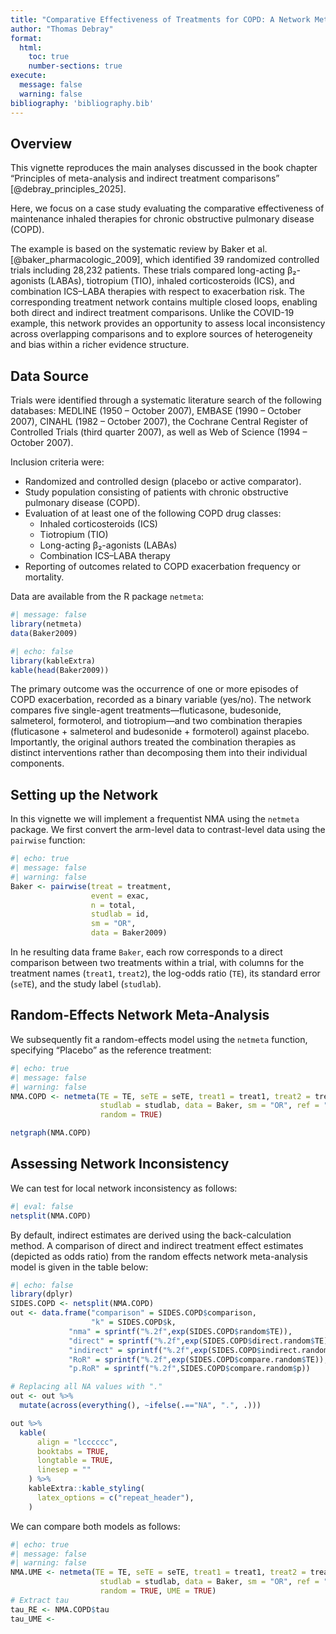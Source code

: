 ```yaml
---
title: "Comparative Effectiveness of Treatments for COPD: A Network Meta-Analysis Example"
author: "Thomas Debray"
format:
  html:
    toc: true
    number-sections: true
execute:
  message: false
  warning: false
bibliography: 'bibliography.bib'
---
```



## Overview
This vignette reproduces the main analyses discussed in the book chapter "Principles of meta-analysis and indirect treatment comparisons" [@debray_principles_2025].

Here, we focus on a case study evaluating the comparative effectiveness of maintenance inhaled therapies for chronic obstructive pulmonary disease (COPD).

The example is based on the systematic review by Baker et al. [@baker_pharmacologic_2009], which identified 39 randomized controlled trials including 28,232 patients. These trials compared long-acting β₂-agonists (LABAs), tiotropium (TIO), inhaled corticosteroids (ICS), and combination ICS–LABA therapies with respect to exacerbation risk. The corresponding treatment network contains multiple closed loops, enabling both direct and indirect treatment comparisons. Unlike the COVID-19 example, this network provides an opportunity to assess local inconsistency across overlapping comparisons and to explore sources of heterogeneity and bias within a richer evidence structure.

## Data Source

Trials were identified through a systematic literature search of the following databases: MEDLINE (1950 -- October 2007), EMBASE (1990 -- October 2007), CINAHL (1982 -- October 2007), the Cochrane Central Register of Controlled Trials (third quarter 2007), as well as Web of Science (1994 -- October 2007).

Inclusion criteria were:

* Randomized and controlled design (placebo or active comparator).
* Study population consisting of patients with chronic obstructive pulmonary disease (COPD).
* Evaluation of at least one of the following COPD drug classes:
  * Inhaled corticosteroids (ICS)
  * Tiotropium (TIO)
  * Long-acting β₂-agonists (LABAs)
  * Combination ICS–LABA therapy
* Reporting of outcomes related to COPD exacerbation frequency or mortality.
	
Data are available from the R package `netmeta`:

```r
#| message: false
library(netmeta)
data(Baker2009)
```

```r
#| echo: false
library(kableExtra)
kable(head(Baker2009))
```

The primary outcome was the occurrence of one or more episodes of COPD exacerbation, recorded as a binary variable (yes/no).
The network compares five single-agent treatments—fluticasone, budesonide, salmeterol, formoterol, and tiotropium—and two combination therapies (fluticasone + salmeterol and budesonide + formoterol) against placebo.
Importantly, the original authors treated the combination therapies as distinct interventions rather than decomposing them into their individual components.


## Setting up the Network
In this vignette we will implement a frequentist NMA using the `netmeta` package. We first convert the arm-level data to contrast-level data using the `pairwise` function:

```r
#| echo: true
#| message: false
#| warning: false
Baker <- pairwise(treat = treatment,
                  event = exac,
                  n = total,
                  studlab = id,
                  sm = "OR",
                  data = Baker2009)
```

In he resulting data frame `Baker`, each row corresponds to a direct comparison between two treatments within a trial, with columns for the treatment names (`treat1`, `treat2`), the log-odds ratio (`TE`), its standard error (`seTE`), and the study label (`studlab`).

## Random-Effects Network Meta-Analysis

We subsequently fit a random-effects model using the `netmeta` function, specifying "Placebo" as the reference treatment:

```r
#| echo: true
#| message: false
#| warning: false
NMA.COPD <- netmeta(TE = TE, seTE = seTE, treat1 = treat1, treat2 = treat2,
                    studlab = studlab, data = Baker, sm = "OR", ref = "Placebo",
                    random = TRUE)

netgraph(NMA.COPD)
```

## Assessing Network Inconsistency
We can test for local network inconsistency as follows:

```r
#| eval: false
netsplit(NMA.COPD)
```

By default, indirect estimates are derived using the back-calculation method. A comparison of direct and indirect treatment effect estimates (depicted as odds ratio) from the random effects network meta-analysis model is given in the table below:

```r
#| echo: false
library(dplyr)
SIDES.COPD <- netsplit(NMA.COPD)
out <- data.frame("comparison" = SIDES.COPD$comparison,
                  "k" = SIDES.COPD$k,
             "nma" = sprintf("%.2f",exp(SIDES.COPD$random$TE)), 
             "direct" = sprintf("%.2f",exp(SIDES.COPD$direct.random$TE)), 
             "indirect" = sprintf("%.2f",exp(SIDES.COPD$indirect.random$TE)),  
             "RoR" = sprintf("%.2f",exp(SIDES.COPD$compare.random$TE)),
             "p.RoR" = sprintf("%.2f",SIDES.COPD$compare.random$p))

# Replacing all NA values with "."
out <- out %>% 
  mutate(across(everything(), ~ifelse(.=="NA", ".", .)))

out %>% 
  kable(
      align = "lcccccc",
      booktabs = TRUE,
      longtable = TRUE,
      linesep = ""
    ) %>%
    kableExtra::kable_styling(
      latex_options = c("repeat_header"),
    )
```

We can compare both models as follows:

```r
#| echo: true
#| message: false
#| warning: false
NMA.UME <- netmeta(TE = TE, seTE = seTE, treat1 = treat1, treat2 = treat2,
                    studlab = studlab, data = Baker, sm = "OR", ref = "Placebo",
                    random = TRUE, UME = TRUE)
# Extract tau
tau_RE <- NMA.COPD$tau
tau_UME <- 
```

